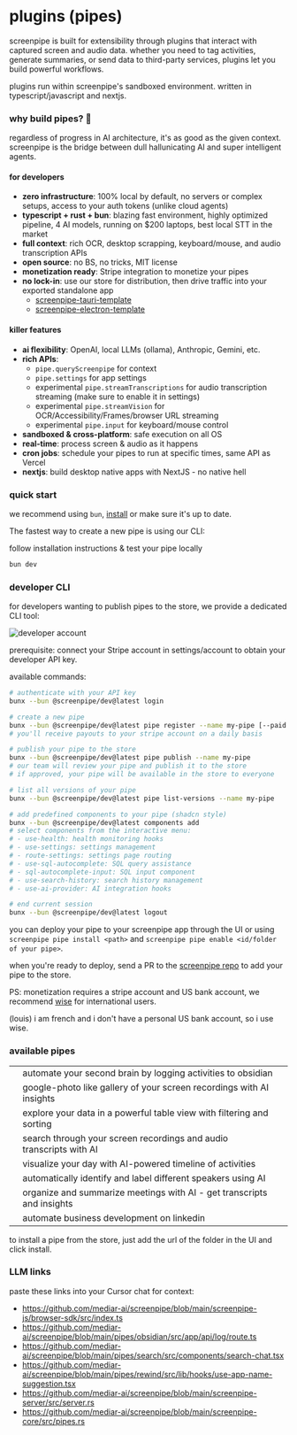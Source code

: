 
# plugins (pipes)

screenpipe is built for extensibility through plugins that interact with captured screen and audio data. whether you need to tag activities, generate summaries, or send data to third-party services, plugins let you build powerful workflows.

plugins run within screenpipe's sandboxed environment. written in typescript/javascript and nextjs.

### why build pipes? 🚀

regardless of progress in AI architecture, it's as good as the given context. screenpipe is the bridge between dull hallunicating AI and super intelligent agents.

#### for developers

- **zero infrastructure**: 100% local by default, no servers or complex setups, access to your auth tokens (unlike cloud agents)
- **typescript + rust + bun**: blazing fast environment, highly optimized pipeline, 4 AI models, running on $200 laptops, best local STT in the market
- **full context**: rich OCR, desktop scrapping, keyboard/mouse, and audio transcription APIs
- **open source**: no BS, no tricks, MIT license
- **monetization ready**: Stripe integration to monetize your pipes
- **no lock-in**: use our store for distribution, then drive traffic into your exported standalone app
  - [screenpipe-tauri-template](https://github.com/LorenzoBloedow/screenpipe-tauri-template-dev)
  - [screenpipe-electron-template](https://github.com/neo773/screenpipe-electron)

#### killer features

- **ai flexibility**: OpenAI, local LLMs (ollama), Anthropic, Gemini, etc.
- **rich APIs**:
  - `pipe.queryScreenpipe` for context
  - `pipe.settings` for app settings
  - experimental `pipe.streamTranscriptions` for audio transcription streaming (make sure to enable it in settings)
  - experimental `pipe.streamVision` for OCR/Accessibility/Frames/browser URL streaming
  - experimental `pipe.input` for keyboard/mouse control
- **sandboxed & cross-platform**: safe execution on all OS
- **real-time**: process screen & audio as it happens
- **cron jobs**: schedule your pipes to run at specific times, same API as Vercel
- **nextjs**: build desktop native apps with NextJS - no native hell

### quick start

we recommend using `bun`, [install](https://bun.sh/docs/installation) or make sure it's up to date.

The fastest way to create a new pipe is using our CLI:


follow installation instructions & test your pipe locally

```bash copy
bun dev
```

### developer CLI

for developers wanting to publish pipes to the store, we provide a dedicated CLI tool:

![developer account](https://raw.githubusercontent.com/mediar-ai/screenpipe/main/content/developer-account.png)

prerequisite: connect your Stripe account in settings/account to obtain your developer API key.

available commands:

```bash copy
# authenticate with your API key
bunx --bun @screenpipe/dev@latest login 

# create a new pipe
bunx --bun @screenpipe/dev@latest pipe register --name my-pipe [--paid --price 9.99] # MAKE SURE TO SET THE PRICE IF YOU WANT TO SELL IT - IRREVERSIBLE
# you'll receive payouts to your stripe account on a daily basis

# publish your pipe to the store
bunx --bun @screenpipe/dev@latest pipe publish --name my-pipe
# our team will review your pipe and publish it to the store
# if approved, your pipe will be available in the store to everyone

# list all versions of your pipe
bunx --bun @screenpipe/dev@latest pipe list-versions --name my-pipe

# add predefined components to your pipe (shadcn style)
bunx --bun @screenpipe/dev@latest components add
# select components from the interactive menu:
# - use-health: health monitoring hooks
# - use-settings: settings management
# - route-settings: settings page routing
# - use-sql-autocomplete: SQL query assistance
# - sql-autocomplete-input: SQL input component
# - use-search-history: search history management
# - use-ai-provider: AI integration hooks

# end current session
bunx --bun @screenpipe/dev@latest logout
```

you can deploy your pipe to your screenpipe app through the UI or using `screenpipe pipe install <path>` and `screenpipe pipe enable <id/folder of your pipe>`.

when you're ready to deploy, send a PR to the [screenpipe repo](https://github.com/mediar-ai/screenpipe) to add your pipe to the store.

PS: monetization requires a stripe account and US bank account, we recommend [wise](https://wise.com) for international users.

(louis) i am french and i don't have a personal US bank account, so i use wise.

### available pipes

|                        |                                                                        |      |
| ---------------------- | ---------------------------------------------------------------------- | ---- |
|                        | automate your second brain by logging activities to obsidian           |      |
|                        | google-photo like gallery of your screen recordings with AI insights   |      |
|                        | explore your data in a powerful table view with filtering and sorting  |      |
|                        | search through your screen recordings and audio transcripts with AI    |      |
|                        | visualize your day with AI-powered timeline of activities              |      |
|                        | automatically identify and label different speakers using AI           |      |
|                        | organize and summarize meetings with AI - get transcripts and insights |      |
|                        | automate business development on linkedin                              |      |

to install a pipe from the store, just add the url of the folder in the UI and click install.

### LLM links

paste these links into your Cursor chat for context:

- <https://github.com/mediar-ai/screenpipe/blob/main/screenpipe-js/browser-sdk/src/index.ts>
- <https://github.com/mediar-ai/screenpipe/blob/main/pipes/obsidian/src/app/api/log/route.ts>
- <https://github.com/mediar-ai/screenpipe/blob/main/pipes/search/src/components/search-chat.tsx>
- <https://github.com/mediar-ai/screenpipe/blob/main/pipes/rewind/src/lib/hooks/use-app-name-suggestion.tsx>
- <https://github.com/mediar-ai/screenpipe/blob/main/screenpipe-server/src/server.rs>
- <https://github.com/mediar-ai/screenpipe/blob/main/screenpipe-core/src/pipes.rs>